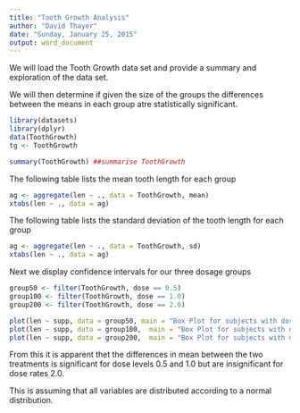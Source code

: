 ```yaml
---
title: "Tooth Growth Analysis"
author: "David Thayer"
date: "Sunday, January 25, 2015"
output: word_document
---
```


We will load the Tooth Growth data set and provide a summary and exploration of the data set.  

We will then determine if given the size of the groups the differences between the means in each group atre statistically significant.


```r
library(datasets)
library(dplyr)
data(ToothGrowth)
tg <- ToothGrowth
```
```r
summary(ToothGrowth) ##summarise ToothGrowth
```


The following table lists the mean tooth length for each group

```r
ag <- aggregate(len ~ ., data = ToothGrowth, mean)
xtabs(len ~ ., data = ag)
```

The following table lists the standard deviation of the tooth length for each group

```r
ag <- aggregate(len ~ ., data = ToothGrowth, sd)
xtabs(len ~ ., data = ag)
```

Next we display confidence intervals for our three dosage groups
```r
group50 <- filter(ToothGrowth, dose == 0.5)
group100 <- filter(ToothGrowth, dose == 1.0)
group200 <- filter(ToothGrowth, dose == 2.0)

plot(len ~ supp, data = group50, main = "Box Plot for subjects with dose = 0.5")
plot(len ~ supp, data = group100,  main = "Box Plot for subjects with dose = 1.0")
plot(len ~ supp, data = group200,  main = "Box Plot for subjects with dose = 2.0")
```

From this it is apparent thet the differences in mean between the two treatments is significant for dose levels 0.5 and 1.0 but are insignificant for dose rates 2.0.

This is assuming that all variables are distributed according to a normal distribution.